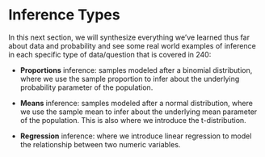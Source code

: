 

# Inference Types {.unnumbered}

In this next section, we will synthesize everything we've learned thus far about data and probability and see some real world examples of inference in each specific type of data/question that is covered in 240:

 - **Proportions** inference: samples modeled after a binomial distribution, where we use the sample proportion to infer about the underlying probability parameter of the population.

 - **Means** inference: samples modeled after a normal distribution, where we use the sample mean to infer about the underlying mean parameter of the population. This is also where we introduce the t-distribution.

 - **Regression** inference: where we introduce linear regression to model the relationship between two numeric variables.
